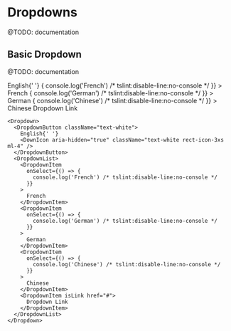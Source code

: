 
# Dropdowns

@TODO: documentation

## Basic Dropdown

@TODO: documentation

<div className="bg-dark-blue-500 p-40">
  <Dropdown>
    <DropdownButton className="text-white">
      English{' '}
      <DownIcon aria-hidden="true" className="text-white rect-icon-3xs ml-4" />
    </DropdownButton>
    <DropdownList>
      <DropdownItem
        onSelect={() => {
          console.log('French') /* tslint:disable-line:no-console */
        }}
      >
        French
      </DropdownItem>
      <DropdownItem
        onSelect={() => {
          console.log('German') /* tslint:disable-line:no-console */
        }}
      >
        German
      </DropdownItem>
      <DropdownItem
        onSelect={() => {
          console.log('Chinese') /* tslint:disable-line:no-console */
        }}
      >
        Chinese
      </DropdownItem>
      <DropdownItem isLink href="#">
        Dropdown Link
      </DropdownItem>
    </DropdownList>
  </Dropdown>
</div>

```tsx
<Dropdown>
  <DropdownButton className="text-white">
    English{' '}
    <DownIcon aria-hidden="true" className="text-white rect-icon-3xs ml-4" />
  </DropdownButton>
  <DropdownList>
    <DropdownItem
      onSelect={() => {
        console.log('French') /* tslint:disable-line:no-console */
      }}
    >
      French
    </DropdownItem>
    <DropdownItem
      onSelect={() => {
        console.log('German') /* tslint:disable-line:no-console */
      }}
    >
      German
    </DropdownItem>
    <DropdownItem
      onSelect={() => {
        console.log('Chinese') /* tslint:disable-line:no-console */
      }}
    >
      Chinese
    </DropdownItem>
    <DropdownItem isLink href="#">
      Dropdown Link
    </DropdownItem>
  </DropdownList>
</Dropdown>
```
